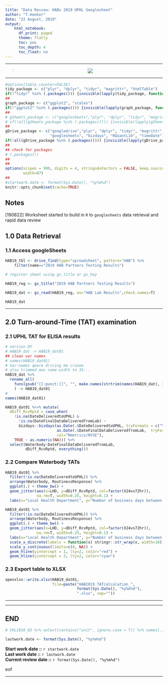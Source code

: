 ---
title: "Data Review: HABs 2019 UPHL Googlesheet"
author: "T.Hooker"
date: "22 August, 2019"
output: 
    html_notebook:
      df_print: paged
      theme: flatly
      toc: yes
      toc_depth: 4
      toc_float: no
---
***
<center>
> ![](WaterQuality1_72dpi_2.png)  
</center>

***
```{r STARTUP}
#options(table_counter=FALSE)
tidy_package <- c("plyr", "dplyr", "tidyr", "magrittr", "htmlTable")
if(!"tidyr" %in% (.packages())) {invisible(lapply(tidy_package, function(x) suppressMessages(library(x, character.only=T, quietly = T, warn.conflicts = F))))}
##
graph_package <- c("ggplot2", "scales")
if(!"ggplot2" %in% (.packages())) {invisible(lapply(graph_package, function(x) suppressMessages(library(x, character.only=T, quietly = T, warn.conflicts = F))))}
##
# gSheets_package <- c("googlesheets","plyr", "dplyr", "tidyr", "magrittr", "htmlTable")
# if(!all(gSheets_package %in% (.packages()))) {invisible(lapply(gSheets_package, function(x) suppressMessages(library(x, character.only=T, quietly = T, warn.conflicts = F, verbose=F))))}
##
gDrive_package <- c("googledrive","plyr", "dplyr", "tidyr", "magrittr", "htmlTable",
                    "googlesheets", "bizdays", "RQuantLib", "timeDate")
if(!all(gDrive_package %in% (.packages()))) {invisible(lapply(gDrive_package, function(x) suppressMessages(library(x, character.only=T, quietly = T, warn.conflicts = F, verbose=F))))}
##
## check for packages
# (.packages())
##
##
options(scipen = 999, digits = 4, stringsAsFactors = FALSE, keep.source = TRUE,
        width=87)
##
#startwork.date <- format(Sys.Date(), "%y%m%d")
knitr::opts_chunk$set(cache=TRUE)
```

## Notes

[190822] Worksheet started to build in `R` to `googlesheets` data retrieval and rapid data review

## 1.0 Data Retrieval

### 1.1 Access googleSheets

```{r}
HAB19_tbl <- drive_find(type="spreadsheet", pattern="HAB") %>%
    filter(name=="2019 HAB Partners Testing Results")

# register sheet using gs_title or gs_key

HAB19_reg <- gs_title("2019 HAB Partners Testing Results")
```

```{r}
HAB19_dat <- gs_read(HAB19_reg, ws="HAB Lab Results",check.names=T)

HAB19_dat
```


***

## 2.0 Turn-around-Time (TAT) examination

### 2.1 UPHL TAT for ELISA results


```{r}
# version DF
# HAB19_dat -> HAB19_dat01
## clean var names
# names(HAB19_dat01)
# Var-names qwere driving me crazee
# also trimmed max name-width to 35...
HAB19_dat %>% 
  rename_all(
    funs(gsub("[[:punct:]]", "", make.names(strtrim(names(HAB19_dat), 35))))
    ) -> HAB19_dat01
#
names(HAB19_dat01)
```

```{r}
HAB19_dat01 %<>% mutate(
  dDiff_RcvRptd = case_when(
    !is.na(DateDeliveredtoUPHL) & 
      !is.na(DateFinalDataDeliveredfromLab) ~ 
      bizdays::bizdays(as.Date(.$DateDeliveredtoUPHL, tryFormats = c("%m/%d/%Y")),
                       as.Date(.$DateFinalDataDeliveredfromLab,  tryFormats = c("%m/%d/%Y")),
                       cal="Rmetrics/NYSE"),
    TRUE ~ as.numeric(NA))) %>% 
  select(Waterbody:DateFinalDataDeliveredfromLab, 
         dDiff_RcvRptd, everything())
```

### 2.2 Compare Waterbody TATs

```{r}
HAB19_dat01 %>% 
  filter(!is.na(DateDeliveredtoUPHL)) %>%
  arrange(Waterbody, RoutinevsResponse) %>%
  ggplot(.) + theme_bw() +
  geom_jitter(aes(x=LHD, y=dDiff_RcvRptd, col=factor(X24vs72hr)),
              na.rm=T, width=0.25, height=0.1) +
  labs(x="Local Health Department", y="Number of business days between samples \ndelivered and final results reported", col="Requested \nTAT (hrs)", title="Approximate turnaround times for Microcystins analysis \nreporting by UPHL, summer 2019") + coord_flip()

```


```{r}
HAB19_dat01 %>% 
  filter(!is.na(DateDeliveredtoUPHL)) %>%
  arrange(Waterbody, RoutinevsResponse) %>%
  ggplot(.) + theme_bw() +
  geom_jitter(aes(x=LHD, y=dDiff_RcvRptd, col=factor(X24vs72hr)),
              na.rm=T, width=0.25, height=0.1) +
  labs(x="Local Health Department", y="Number of business days between samples \ndelivered and final results reported", col="Requested \nTAT (hrs)", title="Approximate turnaround times for Microcystins analysis \nreporting by UPHL, summer 2019") +
  scale_x_discrete(labels = function(x) stringr::str_wrap(x, width=10)) +
  scale_y_continuous(limits=c(0, NA)) +
  geom_hline(yintercept = 1, lty=2, color="red") +
  geom_hline(yintercept = 3, lty=2, color="cyan")

```

### 2.3 Export table to XLSX

```{r}
openxlsx::write.xlsx(HAB19_dat01, 
                     file=paste("HAB2019_TATcalculation_",
                                format(Sys.Date(), "%y%m%d"),
                                ".xlsx", sep=""))
```


***
***

## END
```{r}
# CHL1016_03 %>% select(contains("unit", ignore.case = T)) %>% names(.)
```


``` {r CLOSEOUT}
lastwork.date <- format(Sys.Date(), "%y%m%d")
```


**Start work date ::**  `r startwork.date`  
**Last work date ::**  `r lastwork.date`  
**Current review date ::**  `r format(Sys.Date(), "%y%m%d")`

eof

***